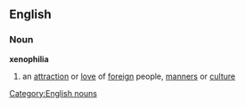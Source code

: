 ==English==
===Noun===
'''xenophilia'''
#an [[attraction]] or [[love]] of [[foreign]] people, [[manner]]s or [[culture]]
[[Category:English nouns]]